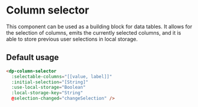 # Column selector

This component can be used as a building block for data tables. It allows for the selection of columns, emits the
currently selected columns, and it is able to store previous user selections in local storage.

## Default usage

```html
<dp-column-selector
  :selectable-columns="[[value, label]]"
  :initial-selection="[String]"
  :use-local-storage="Boolean"
  :local-storage-key="String"
  @selection-changed="changeSelection" />
```
